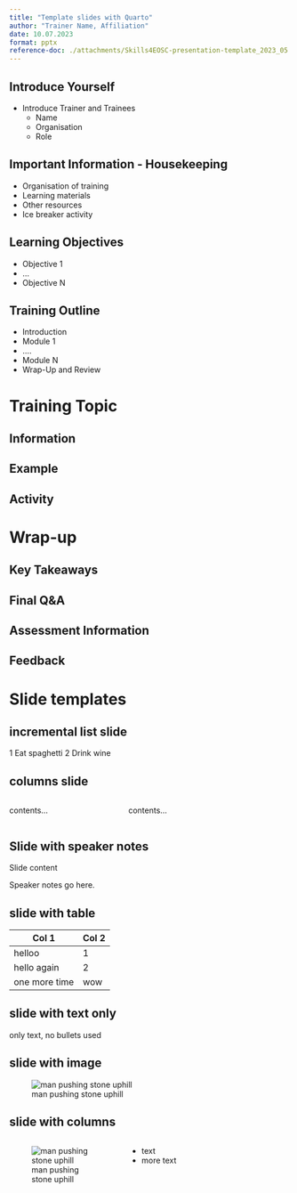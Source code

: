 ```yaml
---
title: "Template slides with Quarto"
author: "Trainer Name, Affiliation"
date: 10.07.2023
format: pptx
reference-doc: ./attachments/Skills4EOSC-presentation-template_2023_05.pptx
---
```


## Introduce Yourself
- Introduce Trainer and Trainees
	- Name
	- Organisation
	- Role

## Important Information - Housekeeping
- Organisation of training
- Learning materials
- Other resources
- Ice breaker activity

## Learning Objectives
- Objective 1
- ...
- Objective N

## Training Outline
- Introduction
- Module 1
- ....
- Module N
- Wrap-Up and Review

# Training Topic

## Information

## Example

## Activity

# Wrap-up

## Key Takeaways

## Final Q&A

## Assessment Information

## Feedback

# Slide templates

## incremental list slide

::: {.incremental}

1 Eat spaghetti
2 Drink wine

:::

## columns slide
:::: {.columns}

::: {.column width="40%"}
contents...
:::

::: {.column width="60%"}
contents...
:::

::::

## Slide with speaker notes

Slide content

::: {.notes}
Speaker notes go here.
:::

## slide with table
| Col 1                        | Col 2                               |
|-------------------|------------------------|
| helloo                     |                       1                 |
| hello again             |                       2                 |
| one more time       |                    wow              |

## slide with text only
only text, no bullets used

## slide with image
![man pushing stone uphill](./attachments/stone-gda5043761_1280.png)


## slide with columns
:::: {.columns}

::: {.column width="40%"}
![man pushing stone uphill](./attachments/stone-gda5043761_1280.png)
:::

::: {.column width="60%"}
- text
- more text
:::

::::

